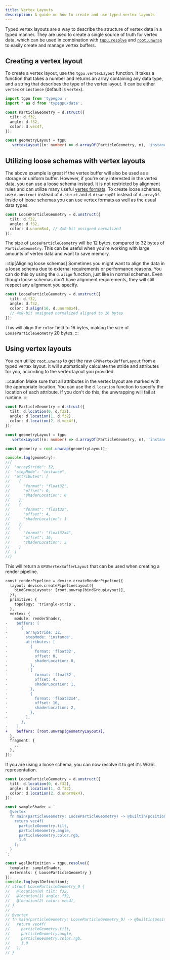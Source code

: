 ```yaml
---
title: Vertex Layouts
description: A guide on how to create and use typed vertex layouts
---
```


Typed vertex layouts are a way to describe the structure of vertex data in a typed manner. They are used to create a single source of truth for vertex data, which can be used in combination with [`tgpu.resolve`](/TypeGPU/fundamentals/resolve) and [`root.unwrap`](/TypeGPU/fundamentals/roots) to easily create and manage vertex buffers.

## Creating a vertex layout

To create a vertex layout, use the `tgpu.vertexLayout` function. It takes a function that takes a number and returns an array containing any data type, and a string that describes the type of the vertex layout. It can be either `vertex` or `instance` (default is `vertex`).

```ts
import tgpu from 'typegpu';
import * as d from 'typegpu/data';

const ParticleGeometry = d.struct({
  tilt: d.f32,
  angle: d.f32,
  color: d.vec4f,
});

const geometryLayout = tgpu
  .vertexLayout((n: number) => d.arrayOf(ParticleGeometry, n), 'instance');
```

## Utilizing loose schemas with vertex layouts

The above example is great if the vertex buffer will also be used as a storage or uniform buffer. However, if you're only interested in the vertex data, you can use a loose schema instead.
It is not restricted by alignment rules and can utilize many useful [vertex formats](https://www.w3.org/TR/webgpu/#vertex-formats). To create loose schemas, use `d.unstruct` instead of `d.struct` and `d.disarrayOf` instead of `d.arrayOf`.
Inside of loose schemas you can use vertex formats as well as the usual data types.

```ts
const LooseParticleGeometry = d.unstruct({
  tilt: d.f32,
  angle: d.f32,
  color: d.unorm8x4, // 4x8-bit unsigned normalized
});
```

The size of `LooseParticleGeometry` will be 12 bytes, compared to 32 bytes of `ParticleGeometry`. This can be useful when you're working with large amounts of vertex data and want to save memory.

:::tip[Aligning loose schemas]
Sometimes you might want to align the data in a loose schema due to external requirements or performance reasons.
You can do this by using the `d.align` function, just like in normal schemas. Even though loose schemas don't have alignment requirements, they will still respect any alignment you specify.

```ts
const LooseParticleGeometry = d.unstruct({
  tilt: d.f32,
  angle: d.f32,
  color: d.align(16, d.unorm8x4),
  // 4x8-bit unsigned normalized aligned to 16 bytes
});
```

This will align the `color` field to 16 bytes, making the size of `LooseParticleGeometry` 20 bytes.
:::

## Using vertex layouts

You can utilize [`root.unwrap`](/TypeGPU/fundamentals/roots) to get the raw `GPUVertexBufferLayout` from a typed vertex layout. It will automatically calculate the stride and attributes for you, according to the vertex layout you provided.

:::caution
Make sure that all attributes in the vertex layout are marked with the appropriate location. You can use the `d.location` function to specify the location of each attribute.
If you don't do this, the unwrapping will fail at runtime.
:::

```ts
const ParticleGeometry = d.struct({
  tilt: d.location(0, d.f32),
  angle: d.location(1, d.f32),
  color: d.location(2, d.vec4f),
});

const geometryLayout = tgpu
  .vertexLayout((n: number) => d.arrayOf(ParticleGeometry, n), 'instance');

const geometry = root.unwrap(geometryLayout);

console.log(geometry);
//{
//  "arrayStride": 32,
//  "stepMode": "instance",
//  "attributes": [
//    {
//      "format": "float32",
//      "offset": 0,
//      "shaderLocation": 0
//    },
//    {
//      "format": "float32",
//      "offset": 4,
//      "shaderLocation": 1
//    },
//    {
//      "format": "float32x4",
//      "offset": 16,
//      "shaderLocation": 2
//    }
//  ]
//}
```

This will return a `GPUVertexBufferLayout` that can be used when creating a render pipeline.

```diff lang=ts
const renderPipeline = device.createRenderPipeline({
  layout: device.createPipelineLayout({
    bindGroupLayouts: [root.unwrap(bindGroupLayout)],
  }),
  primitive: {
    topology: 'triangle-strip',
  },
  vertex: {
    module: renderShader,
-    buffers: [
-      {
-        arrayStride: 32,
-        stepMode: 'instance',
-        attributes: [
-          {
-            format: 'float32',
-            offset: 0,
-            shaderLocation: 0,
-          },
-          {
-            format: 'float32',
-            offset: 4,
-            shaderLocation: 1,
-          },
-          {
-            format: 'float32x4',
-            offset: 16,
-            shaderLocation: 2,
-          },
-        ],
-      },
-    ],
+    buffers: [root.unwrap(geometryLayout)],
  },
  fragment: {
    ...
  },
});
```

If you are using a loose schema, you can now resolve it to get it's WGSL representation.

```ts
const LooseParticleGeometry = d.unstruct({
  tilt: d.location(0, d.f32),
  angle: d.location(1, d.f32),
  color: d.location(2, d.unorm8x4),
});

const sampleShader = `
  @vertex
  fn main(particleGeometry: LooseParticleGeometry) -> @builtin(position) pos: vec4f {
    return vec4f(
      particleGeometry.tilt,
      particleGeometry.angle,
      particleGeometry.color.rgb,
      1.0
    );
  }
`;

const wgslDefinition = tgpu.resolve({
  template: sampleShader,
  externals: { LooseParticleGeometry }
});
console.log(wgslDefinition);
// struct LooseParticleGeometry_0 {
//   @location(0) tilt: f32,
//   @location(1) angle: f32,
//   @location(2) color: vec4f,
// }
//
// @vertex
// fn main(particleGeometry: LooseParticleGeometry_0) -> @builtin(position) pos: vec4f {
//   return vec4f(
//     particleGeometry.tilt,
//     particleGeometry.angle,
//     particleGeometry.color.rgb,
//     1.0
//   );
// }
```
